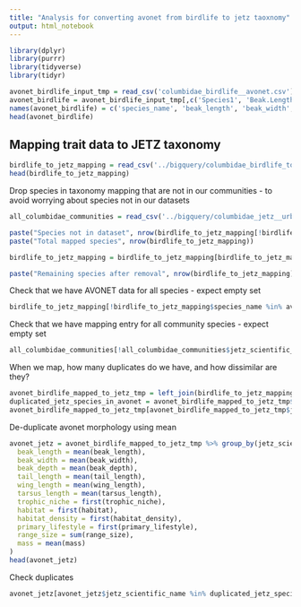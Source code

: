 ```yaml
---
title: "Analysis for converting avonet from birdlife to jetz taoxnomy"
output: html_notebook
---
```


```r
library(dplyr)
library(purrr)
library(tidyverse)
library(tidyr)
```

```r
avonet_birdlife_input_tmp = read_csv('columbidae_birdlife__avonet.csv')
avonet_birdlife = avonet_birdlife_input_tmp[,c('Species1', 'Beak.Length_Culmen', 'Beak.Width', 'Beak.Depth', 'Tail.Length', 'Wing.Length', 'Tarsus.Length', 'Habitat', 'Habitat.Density', 'Trophic.Niche', 'Primary.Lifestyle', 'Range.Size', 'Mass')]
names(avonet_birdlife) = c('species_name', 'beak_length', 'beak_width', 'beak_depth', 'tail_length', 'wing_length', 'tarsus_length', 'habitat', 'habitat_density', 'trophic_niche', 'primary_lifestyle', 'range_size', 'mass')
head(avonet_birdlife)
```

## Mapping trait data to JETZ taxonomy

```r
birdlife_to_jetz_mapping = read_csv('../bigquery/columbidae_birdlife_to_jetz__taxonomic_mapping.csv')
head(birdlife_to_jetz_mapping)
```

Drop species in taxonomy mapping that are not in our communities - to avoid worrying about species not in our datasets
```r
all_columbidae_communities = read_csv('../bigquery/columbidae_jetz__urban_locations.csv')

paste("Species not in dataset", nrow(birdlife_to_jetz_mapping[!birdlife_to_jetz_mapping$jetz_scientific_name %in% all_columbidae_communities$jetz_scientific_name,]))
paste("Total mapped species", nrow(birdlife_to_jetz_mapping))

birdlife_to_jetz_mapping = birdlife_to_jetz_mapping[birdlife_to_jetz_mapping$jetz_scientific_name %in% all_columbidae_communities$jetz_scientific_name,]

paste("Remaining species after removal", nrow(birdlife_to_jetz_mapping))
```

Check that we have AVONET data for all species - expect empty set
```r
birdlife_to_jetz_mapping[!birdlife_to_jetz_mapping$species_name %in% avonet_birdlife$species_name,]
```

Check that we have mapping entry for all community species - expect empty set
```r
all_columbidae_communities[!all_columbidae_communities$jetz_scientific_name %in% birdlife_to_jetz_mapping$jetz_scientific_name,]
```

When we map, how many duplicates do we have, and how dissimilar are they?
```r
avonet_birdlife_mapped_to_jetz_tmp = left_join(birdlife_to_jetz_mapping, avonet_birdlife)
duplicated_jetz_species_in_avonet = avonet_birdlife_mapped_to_jetz_tmp$jetz_scientific_name[duplicated(avonet_birdlife_mapped_to_jetz_tmp$jetz_scientific_name)]
avonet_birdlife_mapped_to_jetz_tmp[avonet_birdlife_mapped_to_jetz_tmp$jetz_scientific_name %in% duplicated_jetz_species_in_avonet,] %>% arrange(jetz_scientific_name)
```

De-duplicate avonet morphology using mean
```r
avonet_jetz = avonet_birdlife_mapped_to_jetz_tmp %>% group_by(jetz_scientific_name) %>% summarize(
  beak_length = mean(beak_length),
  beak_width = mean(beak_width),
  beak_depth = mean(beak_depth),
  tail_length = mean(tail_length),
  wing_length = mean(wing_length),
  tarsus_length = mean(tarsus_length),
  trophic_niche = first(trophic_niche),
  habitat = first(habitat),
  habitat_density = first(habitat_density),
  primary_lifestyle = first(primary_lifestyle),
  range_size = sum(range_size),
  mass = mean(mass)
)
head(avonet_jetz)
```

Check duplicates
```r
avonet_jetz[avonet_jetz$jetz_scientific_name %in% duplicated_jetz_species_in_avonet,]
```
